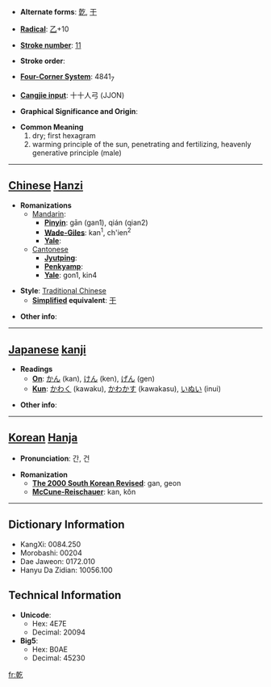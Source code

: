 * '''Alternate forms''': [[亁]], [[干]]

* '''[[Wiktionary:Chinese radical index| Radical]]''': [[Wiktionary:Chinese radical index 乙|乙]]+10

* '''[[Wiktionary:Chinese total strokes index|Stroke number]]''': [[Wiktionary:Chinese total strokes index 11|11]]

* '''Stroke order''': 

* '''[[Wiktionary:Chinese four corner index|Four-Corner System]]''': 4841<sub>7</sub>

* '''[[Wiktionary:Chinese Cangjie index|Cangjie input]]''': 十十人弓 (JJON)

* '''Graphical Significance and Origin''': 

* '''Common Meaning'''
*#dry; first hexagram
*#warming principle of the sun, penetrating and fertilizing, heavenly generative principle (male)

----

== [[Chinese]] [[Hanzi]] ==

* '''Romanizations'''
** [[Mandarin]]:
*** '''[[Pinyin]]''': gān (gan1), qián (qian2)
*** '''[[Wade-Giles]]''': kan<sup>1</sup>, ch'ien<sup>2</sup>
*** '''[[Yale]]''': 
**[[Cantonese]]
***'''[[Jyutping]]''':
***'''[[Penkyamp]]''': 
***'''[[Yale]]''': gon1, kin4

* '''Style''': [[Traditional Chinese]] 
** '''[[Simplified Chinese|Simplified]] equivalent''': [[干]]

* '''Other info''': 

----

== [[Japanese]] [[kanji]] ==

* '''Readings'''
** '''[[On]]''': [[かん]] (kan), [[けん]] (ken), [[げん]] (gen)
** '''[[Kun]]''': [[かわく]] (kawaku), [[かわかす]] (kawakasu), [[いぬい]] (inui)

* '''Other info''':  

----

== [[Korean]] [[Hanja]] ==

* '''Pronunciation''': 간, 건

* '''Romanization'''
** '''[[The 2000 South Korean Revised Romanization|The 2000 South Korean Revised]]''': gan, geon
** '''[[McCune-Reischauer]]''': kan, kŏn

----

== Dictionary Information ==

* KangXi: 0084.250
* Morobashi: 00204
* Dae Jaweon: 0172.010
* Hanyu Da Zidian: 10056.100

== Technical Information ==

* '''Unicode''':
** Hex: 4E7E
** Decimal: 20094
* '''Big5''':
** Hex: B0AE
** Decimal: 45230

[[fr:乾]]